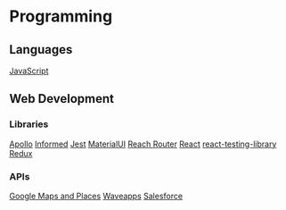 = Programming =

== Languages ==
[[JavaScript]]


== Web Development ==

=== Libraries ===
[[Apollo]]
[[Informed]]
[[Jest]]
[[MaterialUI]]
[[Reach Router]]
[[React]]
[[react-testing-library]]
[[Redux]]

=== APIs ===
[[Google Maps and Places]]
[[Waveapps]]
[[Salesforce]]
